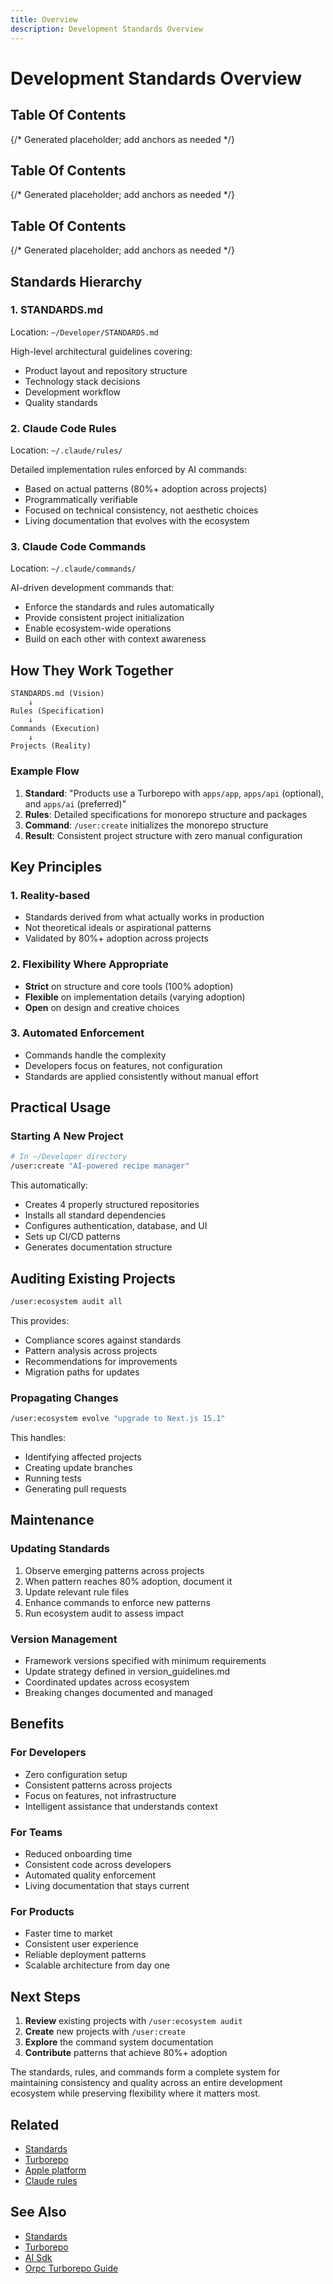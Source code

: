 ```yaml
---
title: Overview
description: Development Standards Overview
---
```


# Development Standards Overview

## Table Of Contents

{/* Generated placeholder; add anchors as needed */}

## Table Of Contents

{/* Generated placeholder; add anchors as needed */}

## Table Of Contents

{/* Generated placeholder; add anchors as needed */}

## Standards Hierarchy

### 1. STANDARDS.md
Location: `~/Developer/STANDARDS.md`

High-level architectural guidelines covering:
- Product layout and repository structure
- Technology stack decisions
- Development workflow
- Quality standards

### 2. Claude Code Rules
Location: `~/.claude/rules/`

Detailed implementation rules enforced by AI commands:
- Based on actual patterns (80%+ adoption across projects)
- Programmatically verifiable
- Focused on technical consistency, not aesthetic choices
- Living documentation that evolves with the ecosystem

### 3. Claude Code Commands
Location: `~/.claude/commands/`

AI-driven development commands that:
- Enforce the standards and rules automatically
- Provide consistent project initialization
- Enable ecosystem-wide operations
- Build on each other with context awareness

## How They Work Together

```
STANDARDS.md (Vision)
    ↓
Rules (Specification)  
    ↓
Commands (Execution)
    ↓
Projects (Reality)
```

### Example Flow

1. **Standard**: "Products use a Turborepo with `apps/app`, `apps/api` (optional), and `apps/ai` (preferred)"
2. **Rules**: Detailed specifications for monorepo structure and packages
3. **Command**: `/user:create` initializes the monorepo structure
4. **Result**: Consistent project structure with zero manual configuration

## Key Principles

### 1. Reality-based
- Standards derived from what actually works in production
- Not theoretical ideals or aspirational patterns
- Validated by 80%+ adoption across projects

### 2. Flexibility Where Appropriate
- **Strict** on structure and core tools (100% adoption)
- **Flexible** on implementation details (varying adoption)
- **Open** on design and creative choices

### 3. Automated Enforcement
- Commands handle the complexity
- Developers focus on features, not configuration
- Standards are applied consistently without manual effort

## Practical Usage

### Starting A New Project
```bash
# In ~/Developer directory
/user:create "AI-powered recipe manager"
```
This automatically:
- Creates 4 properly structured repositories
- Installs all standard dependencies
- Configures authentication, database, and UI
- Sets up CI/CD patterns
- Generates documentation structure

## Auditing Existing Projects
```bash
/user:ecosystem audit all
```
This provides:
- Compliance scores against standards
- Pattern analysis across projects
- Recommendations for improvements
- Migration paths for updates

### Propagating Changes
```bash
/user:ecosystem evolve "upgrade to Next.js 15.1"
```
This handles:
- Identifying affected projects
- Creating update branches
- Running tests
- Generating pull requests

## Maintenance

### Updating Standards
1. Observe emerging patterns across projects
2. When pattern reaches 80% adoption, document it
3. Update relevant rule files
4. Enhance commands to enforce new patterns
5. Run ecosystem audit to assess impact

### Version Management
- Framework versions specified with minimum requirements
- Update strategy defined in version_guidelines.md
- Coordinated updates across ecosystem
- Breaking changes documented and managed

## Benefits

### For Developers
- Zero configuration setup
- Consistent patterns across projects
- Focus on features, not infrastructure
- Intelligent assistance that understands context

### For Teams
- Reduced onboarding time
- Consistent code across developers
- Automated quality enforcement
- Living documentation that stays current

### For Products
- Faster time to market
- Consistent user experience
- Reliable deployment patterns
- Scalable architecture from day one

## Next Steps

1. **Review** existing projects with `/user:ecosystem audit`
2. **Create** new projects with `/user:create`
3. **Explore** the command system documentation
4. **Contribute** patterns that achieve 80%+ adoption

The standards, rules, and commands form a complete system for maintaining consistency and quality across an entire development ecosystem while preserving flexibility where it matters most.

## Related

- [Standards](/architecture/standards)
- [Turborepo](/architecture/turborepo)
- [Apple platform](/architecture/apple)
- [Claude rules](/architecture/claude)

## See Also

- [Standards](/architecture/standards)
- [Turborepo](/tools/stack/turborepo)
- [AI Sdk](/tools/stack/ai-sdk)
- [Orpc Turborepo Guide](/tools/integrations/orpc-turborepo-guide)
